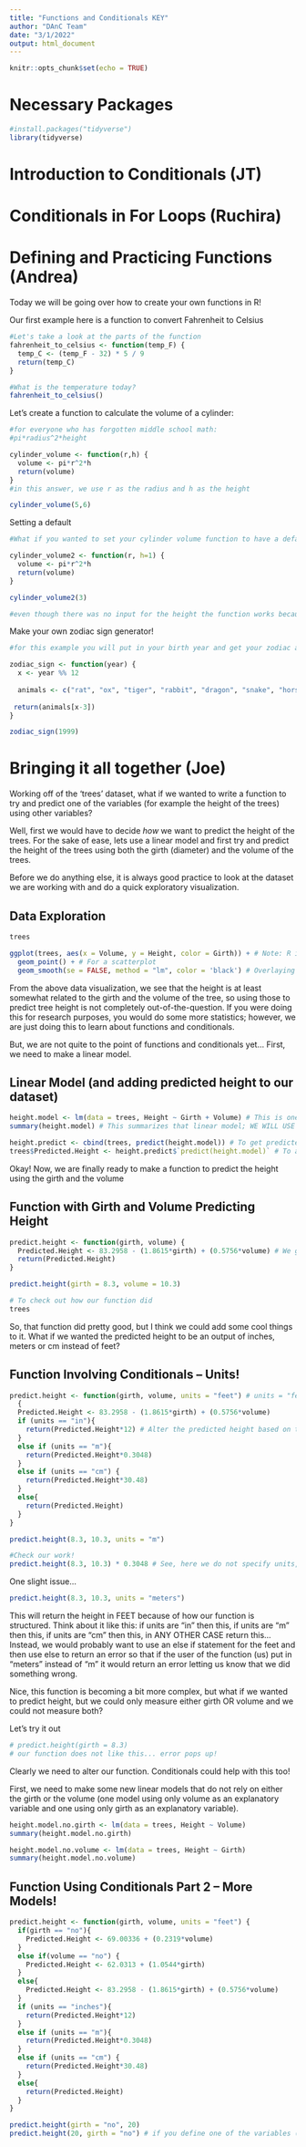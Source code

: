 ```yaml
---
title: "Functions and Conditionals KEY"
author: "DAnC Team"
date: "3/1/2022"
output: html_document
---
```


```r
knitr::opts_chunk$set(echo = TRUE)
```

# Necessary Packages
```r
#install.packages("tidyverse")
library(tidyverse)
```

# Introduction to Conditionals (JT)

# Conditionals in For Loops (Ruchira)

# Defining and Practicing Functions (Andrea)

Today we will be going over how to create your own functions in R!

Our first example here is a function to convert Fahrenheit to Celsius
```r
#Let's take a look at the parts of the function 
fahrenheit_to_celsius <- function(temp_F) {
  temp_C <- (temp_F - 32) * 5 / 9
  return(temp_C)
}

#What is the temperature today?
fahrenheit_to_celsius()
```

Let's create a function to calculate the volume of a cylinder:

```r
#for everyone who has forgotten middle school math:
#pi*radius^2*height

cylinder_volume <- function(r,h) {
  volume <- pi*r^2*h
  return(volume)
}
#in this answer, we use r as the radius and h as the height

cylinder_volume(5,6)


```

Setting a default 

```r
#What if you wanted to set your cylinder volume function to have a default of 1?

cylinder_volume2 <- function(r, h=1) {
  volume <- pi*r^2*h
  return(volume)
}

cylinder_volume2(3)

#even though there was no input for the height the function works because a default of 1 is set 

```


Make your own zodiac sign generator!

```r
#for this example you will put in your birth year and get your zodiac animal

zodiac_sign <- function(year) {
  x <- year %% 12
  
  animals <- c("rat", "ox", "tiger", "rabbit", "dragon", "snake", "horse", "goat", "monkey", "rooster", "dog", "pig")
  
 return(animals[x-3])
}

zodiac_sign(1999)


```


# Bringing it all together (Joe)

Working off of the 'trees' dataset, what if we wanted to write a function to try and predict one of the variables (for example the height of the trees) using other variables?

Well, first we would have to decide *how* we want to predict the height of the trees. For the sake of ease, lets use a linear model and first try and predict the height of the trees using both the girth (diameter) and the volume of the trees.

Before we do anything else, it is always good practice to look at the dataset we are working with and do a quick exploratory visualization.

## Data Exploration
```r
trees

ggplot(trees, aes(x = Volume, y = Height, color = Girth)) + # Note: R is case-sensitive
  geom_point() + # For a scatterplot
  geom_smooth(se = FALSE, method = "lm", color = 'black') # Overlaying a linear model without the standard error bar (and specifying the color to black)
```

From the above data visualization, we see that the height is at least somewhat related to the girth and the volume of the tree, so using those to predict tree height is not completely out-of-the-question. If you were doing this for research purposes, you would do some more statistics; however, we are just doing this to learn about functions and conditionals.

But, we are not quite to the point of functions and conditionals yet... First, we need to make a linear model.

## Linear Model (and adding predicted height to our dataset)
```r
height.model <- lm(data = trees, Height ~ Girth + Volume) # This is one way to make a linear model where you specify the dataset, and then specify your explanatory variables (girth and volume) and your response variable (height)
summary(height.model) # This summarizes that linear model; WE WILL USE THIS LATER

height.predict <- cbind(trees, predict(height.model)) # To get predicted values of height from the linear model
trees$Predicted.Height <- height.predict$`predict(height.model)` # To add those predicted values to our dataset
```

Okay! Now, we are finally ready to make a function to predict the height using the girth and the volume

## Function with Girth and Volume Predicting Height
```r
predict.height <- function(girth, volume) {
  Predicted.Height <- 83.2958 - (1.8615*girth) + (0.5756*volume) # We get these values from the summary(height.model) above!
  return(Predicted.Height)
}

predict.height(girth = 8.3, volume = 10.3)

# To check out how our function did
trees
```

So, that function did pretty good, but I think we could add some cool things to it. What if we wanted the predicted height to be an output of inches, meters or cm instead of feet?

## Function Involving Conditionals -- Units!
```r
predict.height <- function(girth, volume, units = "feet") # units = "feet" in the parentheses of the funtion sets feet as the default (if you do not specify any units, it will return in feet)
  { 
  Predicted.Height <- 83.2958 - (1.8615*girth) + (0.5756*volume)
  if (units == "in"){
    return(Predicted.Height*12) # Alter the predicted height based on the conversion factors for the units
  }
  else if (units == "m"){
    return(Predicted.Height*0.3048)
  }
  else if (units == "cm") {
    return(Predicted.Height*30.48)
  }
  else{
    return(Predicted.Height)
  }
}

predict.height(8.3, 10.3, units = "m")

#Check our work!
predict.height(8.3, 10.3) * 0.3048 # See, here we do not specify units, but the output would be in feet because we specified feet as the default
```

One slight issue...
```r
predict.height(8.3, 10.3, units = "meters")
```
This will return the height in FEET because of how our function is structured. Think about it like this: if units are "in" then this, if units are "m" then this, if units are "cm" then this, in ANY OTHER CASE return this... Instead, we would probably want to use an else if statement for the feet and then use else to return an error so that if the user of the function (us) put in "meters" instead of "m" it would return an error letting us know that we did something wrong.

Nice, this function is becoming a bit more complex, but what if we wanted to predict height, but we could only measure either girth OR volume and we could not measure both?

Let's try it out
```r
# predict.height(girth = 8.3)
# our function does not like this... error pops up!
```

Clearly we need to alter our function. Conditionals could help with this too!

First, we need to make some new linear models that do not rely on either the girth or the volume (one model using only volume as an explanatory variable and one using only girth as an explanatory variable).
```r
height.model.no.girth <- lm(data = trees, Height ~ Volume)
summary(height.model.no.girth)

height.model.no.volume <- lm(data = trees, Height ~ Girth)
summary(height.model.no.volume)
```

## Function Using Conditionals Part 2 -- More Models!
```r
predict.height <- function(girth, volume, units = "feet") {
  if(girth == "no"){
    Predicted.Height <- 69.00336 + (0.2319*volume)
  }
  else if(volume == "no") {
    Predicted.Height <- 62.0313 + (1.0544*girth)
  }
  else{
    Predicted.Height <- 83.2958 - (1.8615*girth) + (0.5756*volume)
  }
  if (units == "inches"){
    return(Predicted.Height*12)
  }
  else if (units == "m"){
    return(Predicted.Height*0.3048)
  }
  else if (units == "cm") {
    return(Predicted.Height*30.48)
  }
  else{
    return(Predicted.Height)
  }
}

predict.height(girth = "no", 20)
predict.height(20, girth = "no") # if you define one of the variables (and units is the default in this case, then it does not matter which order you place the variables)
```


